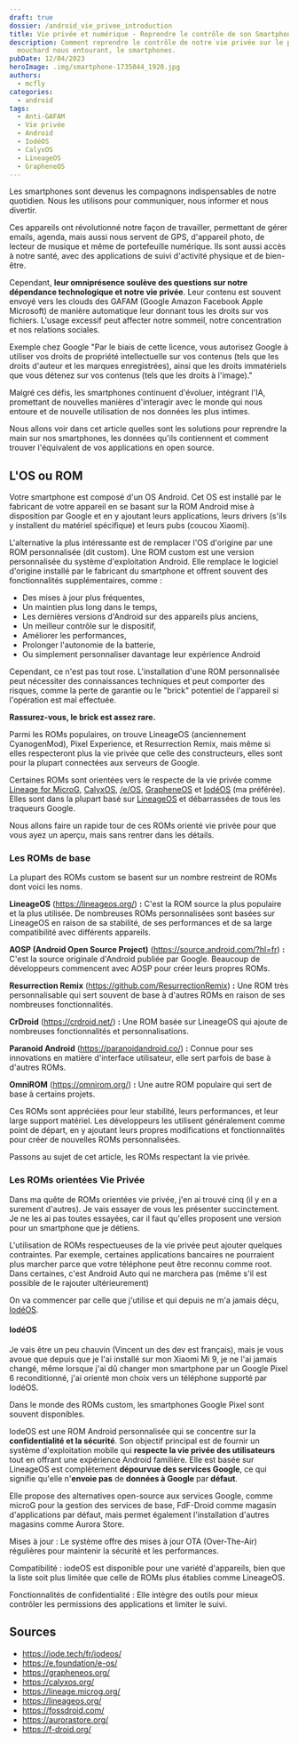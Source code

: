 ```yaml
---
draft: true
dossier: /android_vie_privee_introduction
title: Vie privée et numérique - Reprendre le contrôle de son Smartphone
description: Comment reprendre le contrôle de notre vie privée sur le plus gros
  mouchard nous entourant, le smartphones.
pubDate: 12/04/2023
heroImage: .img/smartphone-1735044_1920.jpg
authors:
  - mcfly
categories:
  - android
tags:
  - Anti-GAFAM
  - Vie privée
  - Android
  - IodéOS
  - CalyxOS
  - LineageOS
  - GrapheneOS
---
```


Les smartphones sont devenus les compagnons indispensables de notre quotidien. Nous les utilisons pour communiquer, nous informer et nous divertir.

Ces appareils ont révolutionné notre façon de travailler, permettant de gérer emails, agenda, mais aussi nous servent de GPS, d'appareil photo, de lecteur de musique et même de portefeuille numérique. Ils sont aussi accès à notre santé, avec des applications de suivi d'activité physique et de bien-être.

Cependant, **leur omniprésence soulève des questions sur notre dépendance technologique et notre vie privée**. Leur contenu est souvent envoyé vers les clouds des GAFAM (Google Amazon Facebook Apple Microsoft) de manière automatique leur donnant tous les droits sur vos fichiers. L'usage excessif peut affecter notre sommeil, notre concentration et nos relations sociales.

<Alert type="warning">Exemple chez Google "Par le biais de cette licence, vous autorisez Google à utiliser vos droits de propriété intellectuelle sur vos contenus (tels que les droits d'auteur et les marques enregistrées), ainsi que les droits immatériels que vous détenez sur vos contenus (tels que les droits à l'image)."</Alert>

Malgré ces défis, les smartphones continuent d'évoluer, intégrant l'IA, promettant de nouvelles manières d'interagir avec le monde qui nous entoure et de nouvelle utilisation de nos données les plus intimes.

Nous allons voir dans cet article quelles sont les solutions pour reprendre la main sur nos smartphones, les données qu'ils contiennent et comment trouver l'équivalent de vos applications en open source.

## L'OS ou ROM

Votre smartphone est composé d'un OS Android. Cet OS est installé par le fabricant de votre appareil en se basant sur la ROM Android mise à disposition par Google et en y ajoutant leurs applications, leurs drivers (s'ils y installent du matériel spécifique) et leurs pubs (coucou Xiaomi).

L'alternative la plus intéressante est de remplacer l'OS d'origine par une ROM personnalisée (dit custom). Une ROM custom est une version personnalisée du système d'exploitation Android. Elle remplace le logiciel d'origine installé par le fabricant du smartphone et offrent souvent des fonctionnalités supplémentaires, comme :

* Des mises à jour plus fréquentes, 
* Un maintien plus long dans le temps, 
* Les dernières versions d'Android sur des appareils plus anciens,
* Un meilleur contrôle sur le dispositif,
* Améliorer les performances, 
* Prolonger l'autonomie de la batterie,
* Ou simplement personnaliser davantage leur expérience Android

Cependant, ce n'est pas tout rose. L'installation d'une ROM personnalisée peut nécessiter des connaissances techniques et peut comporter des risques, comme la perte de garantie ou le "brick" potentiel de l'appareil si l'opération est mal effectuée.

**Rassurez-vous, le brick est assez rare.**

Parmi les ROMs populaires, on trouve LineageOS (anciennement CyanogenMod), Pixel Experience, et Resurrection Remix, mais même si elles respecteront plus la vie privée que celle des constructeurs, elles sont pour la plupart connectées aux serveurs de Google.

Certaines ROMs sont orientées vers le respecte de la vie privée comme [Lineage for MicroG](https://lineage.microg.org/), [CalyxOS](https://calyxos.org/), [/e/OS](https://e.foundation/e-os/), [GrapheneOS](https://grapheneos.org/) et [IodéOS](https://iode.tech/fr/iodeos/) (ma préférée). Elles sont dans la plupart basé sur [LineageOS](https://lineageos.org/) et débarrassées de tous les traqueurs Google.

Nous allons faire un rapide tour de ces ROMs orienté vie privée pour que vous ayez un aperçu, mais sans rentrer dans les détails.

### Les ROMs de base

La plupart des ROMs custom se basent sur un nombre restreint de ROMs dont voici les noms.

**LineageOS** (https://lineageos.org/) **:** C'est la ROM source la plus populaire et la plus utilisée. De nombreuses ROMs personnalisées sont basées sur LineageOS en raison de sa stabilité, de ses performances et de sa large compatibilité avec différents appareils.

**AOSP (Android Open Source Project)** (https://source.android.com/?hl=fr) **:** C'est la source originale d'Android publiée par Google. Beaucoup de développeurs commencent avec AOSP pour créer leurs propres ROMs.

**Resurrection Remix** (https://github.com/ResurrectionRemix) **:** Une ROM très personnalisable qui sert souvent de base à d'autres ROMs en raison de ses nombreuses fonctionnalités.

**CrDroid** (https://crdroid.net/) **:** Une ROM basée sur LineageOS qui ajoute de nombreuses fonctionnalités et personnalisations.

**Paranoid Android** (https://paranoidandroid.co/) **:** Connue pour ses innovations en matière d'interface utilisateur, elle sert parfois de base à d'autres ROMs.

**OmniROM** (https://omnirom.org/) **:** Une autre ROM populaire qui sert de base à certains projets.

Ces ROMs sont appréciées pour leur stabilité, leurs performances, et leur large support matériel. Les développeurs les utilisent généralement comme point de départ, en y ajoutant leurs propres modifications et fonctionnalités pour créer de nouvelles ROMs personnalisées.

Passons au sujet de cet article, les ROMs respectant la vie privée.

### Les ROMs orientées Vie Privée

Dans ma quête de ROMs orientées vie privée, j'en ai trouvé cinq (il y en a surement d'autres). Je vais essayer de vous les présenter succinctement. Je ne les ai pas toutes essayées, car il faut qu'elles proposent une version pour un smartphone que je détiens.

<Alert type="info">L'utilisation de ROMs respectueuses de la vie privée peut ajouter quelques contraintes. Par exemple, certaines applications bancaires ne pourraient plus marcher parce que votre téléphone peut être reconnu comme root. Dans certaines, c'est Android Auto qui ne marchera pas (même s'il est possible de le rajouter ultérieurement)</Alert>

On va commencer par celle que j'utilise et qui depuis ne m'a jamais déçu, [IodéOS](https://iode.tech/fr/iodeos/).

#### IodéOS

Je vais être un peu chauvin (Vincent un des dev est français), mais je vous avoue que depuis que je l'ai installé sur mon Xiaomi Mi 9, je ne l'ai jamais changé, même lorsque j'ai dû changer mon smartphone par un Google Pixel 6 reconditionné, j'ai orienté mon choix vers un téléphone supporté par IodéOS.

<Alert type="info">Dans le monde des ROMs custom, les smartphones Google Pixel sont souvent disponibles.</Alert>

IodeOS est une ROM Android personnalisée qui se concentre sur la **confidentialité et la sécurité**. Son objectif principal est de fournir un système d'exploitation mobile qui **respecte la vie privée des utilisateurs** tout en offrant une expérience Android familière. Elle est basée sur LineageOS est complètement **dépourvue des services Google**, ce qui signifie qu'elle n'**envoie pas** de **données à Google** par **défaut**.

Elle propose des alternatives open-source aux services Google, comme microG pour la gestion des services de base, FdF-Droid comme magasin d'applications par défaut, mais permet également l'installation d'autres magasins comme Aurora Store.

Mises à jour : Le système offre des mises à jour OTA (Over-The-Air) régulières pour maintenir la sécurité et les performances.

Compatibilité : iodeOS est disponible pour une variété d'appareils, bien que la liste soit plus limitée que celle de ROMs plus établies comme LineageOS.

Fonctionnalités de confidentialité : Elle intègre des outils pour mieux contrôler les permissions des applications et limiter le suivi.

## Sources

* https://iode.tech/fr/iodeos/
* https://e.foundation/e-os/
* https://grapheneos.org/
* https://calyxos.org/
* https://lineage.microg.org/
* https://lineageos.org/
* https://fossdroid.com/
* https://aurorastore.org/
* https://f-droid.org/
